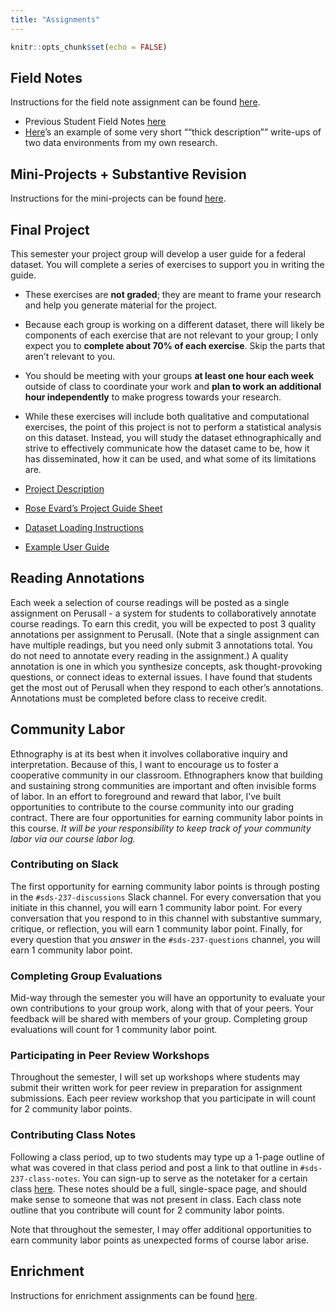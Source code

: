 ```yaml
---
title: "Assignments"
---
```


```r
knitr::opts_chunk$set(echo = FALSE)
```


## Field Notes

Instructions for the field note assignment can be found [here](https://github.com/SDS-237-Data-Ethnography/portfolio/tree/main/fieldnotes).

- Previous Student Field Notes [here](example_fieldnotes.html)
- [Here](https://escholarship.org/content/qt2570w9wk/qt2570w9wk.pdf)'s an example of some very short ""thick description"" write-ups of two data environments from my own research.

## Mini-Projects + Substantive Revision

Instructions for the mini-projects can be found [here](https://github.com/SDS-237-Data-Ethnography/portfolio/tree/main/mini-projects).


## Final Project

This semester your project group will develop a user guide for a federal dataset. You will complete a series of exercises to support you in writing the guide. 

-   These exercises are **not graded**; they are meant to frame your research and help you generate material for the project. 
-   Because each group is working on a different dataset, there will likely be components of each exercise that are not relevant to your group; I only expect you to **complete about 70% of each exercise**. Skip the parts that aren't relevant to you. 
-   You should be meeting with your groups **at least one hour each week** outside of class to coordinate your work and **plan to work an additional hour independently** to make progress towards your research. 
-   While these exercises will include both qualitative and computational exercises, the point of this project is not to perform a statistical analysis on this dataset. Instead, you will study the dataset ethnographically and strive to effectively communicate how the dataset came to be, how it has disseminated, how it can be used, and what some of its limitations are. 

- [Project Description](https://github.com/SDS-237-Data-Ethnography/group-project)
- [Rose Evard's Project Guide Sheet](https://docs.google.com/document/d/18Up92NWlhryOQtP3u8x5t2LdFce_qHACYn6m2lF5pjw/edit?usp=sharing)
- [Dataset Loading Instructions](https://docs.google.com/document/d/1oCuDicX25irepKLAFTffOkMFpv4k7G_6Utozg4Tl5aU/edit#heading=h.j6tzimcx56bb)
- [Example User Guide](https://htmlpreview.github.io/?https://raw.githubusercontent.com/SDS-237-Data-Ethnography/sds-237-group-project-group-4/main/final-project.html?token=GHSAT0AAAAAABST4ULOFX54ODX7BDW5ZJSCZBBULVA)

## Reading Annotations

Each week a selection of course readings will be posted as a single assignment on Perusall - a system for students to collaboratively annotate course readings. To earn this credit, you will be expected to post 3 quality annotations per assignment to Perusall. (Note that a single assignment can have multiple readings, but you need only submit 3 annotations total. You do not need to annotate every reading in the assignment.) A quality annotation is one in which you synthesize concepts, ask thought-provoking questions, or connect ideas to external issues. I have found that students get the most out of Perusall when they respond to each other's annotations. Annotations must be completed before class to receive credit.

## Community Labor

Ethnography is at its best when it involves collaborative inquiry and interpretation. Because of this, I want to encourage us to foster a cooperative community in our classroom. Ethnographers know that building and sustaining strong communities are important and often invisible forms of labor. In an effort to foreground and reward that labor, I've built opportunities to contribute to the course community into our grading contract. There are four opportunities for earning community labor points in this course. *It will be your responsibility to keep track of your community labor via our course labor log.*

### Contributing on Slack

The first opportunity for earning community labor points is through posting in the `#sds-237-discussions` Slack channel. For every conversation that you initiate in this channel, you will earn 1 community labor point. For every conversation that you respond to in this channel with substantive summary, critique, or reflection, you will earn 1 community labor point. Finally, for every question that you *answer* in the `#sds-237-questions` channel, you will earn 1 community labor point. 

### Completing Group Evaluations

Mid-way through the semester you will have an opportunity to evaluate your own contributions to your group work, along with that of your peers. Your feedback will be shared with members of your group. Completing group evaluations will count for 1 community labor point. 

### Participating in Peer Review Workshops

Throughout the semester, I will set up workshops where students may submit their written work for peer review in preparation for assignment submissions. Each peer review workshop that you participate in will count for 2 community labor points. 

### Contributing Class Notes

Following a class period, up to two students may type up a 1-page outline of what was covered in that class period and post a link to that outline in `#sds-237-class-notes`. You can sign-up to serve as the notetaker for a certain class [here](https://moodle.smith.edu/mod/scheduler/view.php?id=1002501). These notes should be a full, single-space page, and should make sense to someone that was not present in class. Each class note outline that you contribute will count for 2 community labor points. 

Note that throughout the semester, I may offer additional opportunities to earn community labor points as unexpected forms of course labor arise. 

## Enrichment

Instructions for enrichment assignments can be found [here](https://github.com/SDS-237-Data-Ethnography/portfolio/tree/main/enrichment).


